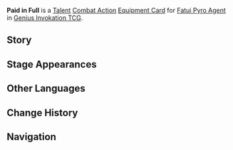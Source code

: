 {{Genius Invokation TCG Infobox
|title     = Paid in Full
|id        = 223011
|image     = Paid in Full Equipment Card.png
|type      = Equipment Card
|group     = Talent
|character = Fatui Pyro Agent
|skill     = Prowl
|effect    = '''Combat Action''': When your active character is '''Fatui Pyro Agent''', equip this card.<br />After Fatui Pyro Agent equips this card, immediately use '''[[Prowl]]''' once.<br />When your Fatui Pyro Agent, who has this card equipped, creates a '''Stealth''', it will have the following effect:<br />Starting '''Usage(s)''' +1, the '''Physical DMG''' the character deals will be converted to {{Color|Pyro DMG}}.
|matching  = 3
|element   = Pyro
|source1   = Achieve victory within 5 Rounds in [[Genius Invokation TCG/Stage/Little Rose/Agent's Test|Agent's Test]]
|source2   = Win with less than 2 characters defeated in [[Genius Invokation TCG/Stage/Little Rose/Agent's Test|Agent's Test]]
}}
'''Paid in Full''' is a [[Talent Card|Talent]] [[Talent Combat Action Card|Combat Action]] [[Equipment Card]] for [[Fatui Pyro Agent (Character Card)|Fatui Pyro Agent]] in [[Genius Invokation TCG]].

==Story==
{{Description|Remember this for so long as you live: You know who it is you owe, and you know when you must pay.|title=Stealthy Extraction}}

==Stage Appearances==
{{Genius Invokation TCG Stage Appearances}}

==Other Languages==
{{Other Languages
|en      = Paid in Full
|zhs     = 悉数讨回
|zhs_rm  = Xīshù Tǎohuí
|zht     = 悉數討回
|zht_rm  = Xīshù Tǎohuí
|zh_tl   = 
|ja      = 目には目を
|ja_rm   = Me ni wa Me wo
|ja_tl   = An Eye for an Eye
|ko      = 전부 되돌려주지
|ko_rm   = Jeonbu Doedollyeojuji
|ko_tl   = I'll Give it Back All to You
|es      = Recuperación completa
|es_tl   = Complete Recovery
|fr      = Paiement total
|fr_tl   = Total Payment
|ru      = Расплата
|ru_tl   = Payoff
|th      = Paid in Full
|vi      = Đòi Lại Tất Cả
|vi_tl   = 
|de      = Komplett beglichen
|de_tl   = Completely Balanced
|id      = Paid in Full
|pt      = Recuperar Tudo
|pt_tl   = 
|tr      = Ödenmiş Hesap
|tr_tl   = 
|it      = Pagamento saldato
|it_tl   = Payment Settled
}}

==Change History==
{{Change History|3.3}}

==Navigation==
{{Genius Invokation TCG Navbox|Equipment Card}}